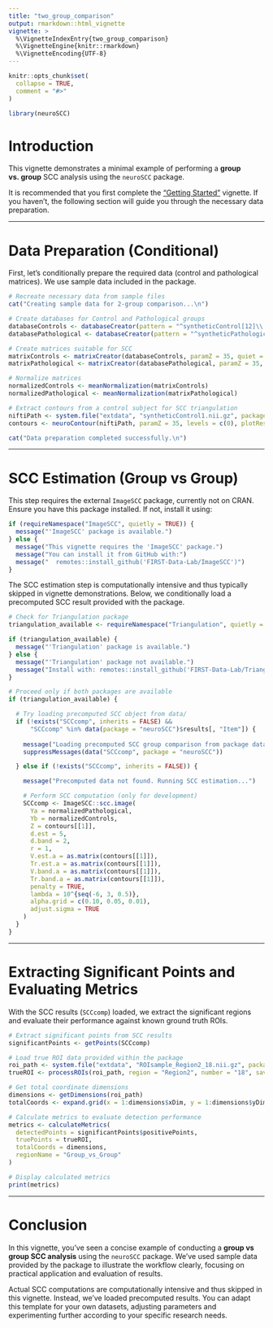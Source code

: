 ```yaml
---
title: "two_group_comparison"
output: rmarkdown::html_vignette
vignette: >
  %\VignetteIndexEntry{two_group_comparison}
  %\VignetteEngine{knitr::rmarkdown}
  %\VignetteEncoding{UTF-8}
---
```


```r
knitr::opts_chunk$set(
  collapse = TRUE,
  comment = "#>"
)
```

```r
library(neuroSCC)
```

# Introduction

This vignette demonstrates a minimal example of performing a **group vs. group** SCC analysis using the `neuroSCC` package.

It is recommended that you first complete the ["Getting Started"](landing_vignette.html) vignette. If you haven't, the following section will guide you through the necessary data preparation.

---

# Data Preparation (Conditional)

First, let's conditionally prepare the required data (control and pathological matrices). We use sample data included in the package.

```r

# Recreate necessary data from sample files
cat("Creating sample data for 2-group comparison...\n")

# Create databases for Control and Pathological groups
databaseControls <- databaseCreator(pattern = "^syntheticControl[12]\\.nii\\.gz$", control = TRUE, quiet = TRUE)
databasePathological <- databaseCreator(pattern = "^syntheticPathological[12]\\.nii\\.gz$", control = FALSE, quiet = TRUE)

# Create matrices suitable for SCC
matrixControls <- matrixCreator(databaseControls, paramZ = 35, quiet = TRUE)
matrixPathological <- matrixCreator(databasePathological, paramZ = 35, quiet = TRUE)

# Normalize matrices
normalizedControls <- meanNormalization(matrixControls)
normalizedPathological <- meanNormalization(matrixPathological)

# Extract contours from a control subject for SCC triangulation
niftiPath <- system.file("extdata", "syntheticControl1.nii.gz", package = "neuroSCC")
contours <- neuroContour(niftiPath, paramZ = 35, levels = c(0), plotResult = FALSE)

cat("Data preparation completed successfully.\n")

```

---

# SCC Estimation (Group vs Group)

This step requires the external `ImageSCC` package, currently not on CRAN. Ensure you have this package installed. If not, install it using:

```r

if (requireNamespace("ImageSCC", quietly = TRUE)) {
  message("'ImageSCC' package is available.")
} else {
  message("This vignette requires the 'ImageSCC' package.")
  message("You can install it from GitHub with:")
  message("  remotes::install_github('FIRST-Data-Lab/ImageSCC')")
}

```

The SCC estimation step is computationally intensive and thus typically skipped in vignette demonstrations. Below, we conditionally load a precomputed SCC result provided with the package.


```r

# Check for Triangulation package
triangulation_available <- requireNamespace("Triangulation", quietly = TRUE)

if (triangulation_available) {
  message("'Triangulation' package is available.")
} else {
  message("'Triangulation' package not available.")
  message("Install with: remotes::install_github('FIRST-Data-Lab/Triangulation')")
}

# Proceed only if both packages are available
if (triangulation_available) {

  # Try loading precomputed SCC object from data/
  if (!exists("SCCcomp", inherits = FALSE) &&
      "SCCcomp" %in% data(package = "neuroSCC")$results[, "Item"]) {
    
    message("Loading precomputed SCC group comparison from package data...")
    suppressMessages(data("SCCcomp", package = "neuroSCC"))

  } else if (!exists("SCCcomp", inherits = FALSE)) {

    message("Precomputed data not found. Running SCC estimation...")

    # Perform SCC computation (only for development)
    SCCcomp <- ImageSCC::scc.image(
      Ya = normalizedPathological,
      Yb = normalizedControls,
      Z = contours[[1]],
      d.est = 5,
      d.band = 2,
      r = 1,
      V.est.a = as.matrix(contours[[1]]),
      Tr.est.a = as.matrix(contours[[1]]),
      V.band.a = as.matrix(contours[[1]]),
      Tr.band.a = as.matrix(contours[[1]]),
      penalty = TRUE,
      lambda = 10^{seq(-6, 3, 0.5)},
      alpha.grid = c(0.10, 0.05, 0.01),
      adjust.sigma = TRUE
    )
  }
}


```

---

# Extracting Significant Points and Evaluating Metrics

With the SCC results (`SCCcomp`) loaded, we extract the significant regions and evaluate their performance against known ground truth ROIs.

```r
# Extract significant points from SCC results
significantPoints <- getPoints(SCCcomp)

# Load true ROI data provided within the package
roi_path <- system.file("extdata", "ROIsample_Region2_18.nii.gz", package = "neuroSCC")
trueROI <- processROIs(roi_path, region = "Region2", number = "18", save = FALSE)

# Get total coordinate dimensions
dimensions <- getDimensions(roi_path)
totalCoords <- expand.grid(x = 1:dimensions$xDim, y = 1:dimensions$yDim)

# Calculate metrics to evaluate detection performance
metrics <- calculateMetrics(
  detectedPoints = significantPoints$positivePoints,
  truePoints = trueROI,
  totalCoords = dimensions,
  regionName = "Group_vs_Group"
)

# Display calculated metrics
print(metrics)
```

---

# Conclusion

In this vignette, you've seen a concise example of conducting a **group vs group SCC analysis** using the `neuroSCC` package. We've used sample data provided by the package to illustrate the workflow clearly, focusing on practical application and evaluation of results. 

Actual SCC computations are computationally intensive and thus skipped in this vignette. Instead, we've loaded precomputed results. You can adapt this template for your own datasets, adjusting parameters and experimenting further according to your specific research needs.

